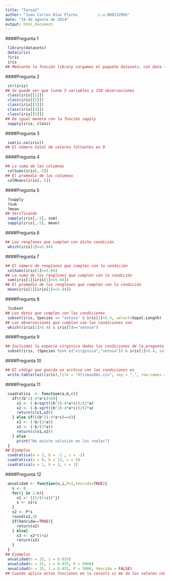 ```yaml
---
title: "Tarea2"
author: "Juan Carlos Díaz Flores         c.u:000132965"
date: "24 de agosto de 2014"
output: html_document
---
```

####Pregunta 1

```r
 library(datasets)
 data(iris)
 ?iris
 iris
## Mediante la función library cargamos el paquete datasets, con data llamamos a el conjunto de datos iris que es un data.frame, que corresponde a la medida y especies de ciertas plantas.
```

####Pregunta 2

```r
 str(iris)
## Se puede ver que tiene 5 variables y 150 observaciones
 class(iris[[1]])
 class(iris[[2]])
 class(iris[[3]])
 class(iris[[4]])
 class(iris[[5]])
## De igual manera con la función sapply
 sapply(iris, class)
```

####Pregunta 3

```r
 sum(is.na(iris))
## El número total de valores faltantes es 0 
```

####Pregunta 4

```r
## La suma de las columnas
 colSums(iris[,-5])
## El promedio de las columnas
 colMeans(iris[,-5])
```

####Pregunta 5

```r
 ?sapply
 ?sum
 ?mean
## Verificando
 sapply(iris[,-5], sum)
 sapply(iris[,-5], mean)
```

####Pregunta 6

```r
## Los renglones que cumplen con dicha condición
 which(iris[1]>=5.84)
```

####Pregunta 7

```r
## El número de renglones que cumplen con la condición
 colSums(iris[1]>=5.84)
## La suma de los renglones que cumplen con la condición
 sum(iris[1][iris[1]>=5.84])
## El promedio de los renglones que cumplen con la condición
 mean(iris[1][iris[1]>=5.84])
```

####Pregunta 8

```r
 ?subset
## Los datos que cumplen con las condiciones
 subset(iris, Species == "setosa" & iris[1]>5.4, select=Sepal.Length)
## Las observaciones que cumplen con las condiciones son
 which((iris[1]>5.4) & iris[5]=="setosa")
```

####Pregunta 9

```r
## Incluimos la especie virginica dadas las condiciones de la pregunta anterior
 subset(iris, (Species %in% c("virginica","setosa")) & iris[1]>5.4, select=Sepal.Length)
```

####Pregunta 10

```r
## El código que guarda un archivo con las condiciones es
 write.table(tail(iris),file = "UltimasObs.csv", sep = ",", row.names = FALSE)
```

####Pregunta 11

```r
 cuadratica  <- function(a,b,c){
   if(((b^2)-4*a*c)>0){
     x1 <- (-b+sqrt((b^2)-4*a*c))/(2*a)
     x2 <- (-b-sqrt((b^2)-4*a*c))/(2*a)
     return(c(x1,x2))
   } else if(((b^2)-4*a*c)==0){
     x1 <- (-b/(2*a))
     x2 <- (-b/(2*a))
     return(c(x1,x2))
   } else
     print("No existe solución en los reales")
 }
## Ejemplos
 cuadratica(a = 3, b = -1 , c = -2)
 cuadratica(a = 9, b = 12, c = 4)
 cuadratica(a = 1, b = 1, c = 1)
```

####Pregunta 12

```r
 anualidad <- function(n,i,P=1,Vencida=TRUE){
   s <- 0
   for(j in 1:n){
     x1 <- ((1/(1+i))^j)
     s <- x1+s
   }
   x2 <- P*s
   round(x2,3)
   if(Vencida==TRUE){
     return(x2)
   } else{
     x3 <- x2*(1+i)
     return(x3)
   }
 }
## Ejemplos
 anualidad(n = 15, i = 0.035)
 anualidad(n = 15, i = 0.035, P = 5000)
 anualidad(n = 15, i = 0.035, P = 5000, Vencida = FALSE)
## Cuando aplico estas funciones en la consola si me da los valores con decimales, pero cuando corro en HTML lo redondea  
```
